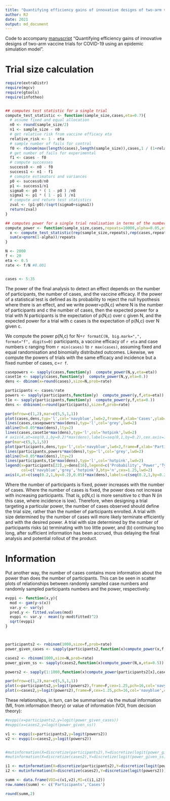 ```yaml
---
title: "Quantifying efficiency gains of innovative designs of two-arm vaccine trials for COVID-19 using an epidemic simulation model"
author: RJ
date: 2021
output: md_document
---
```


Code to accompany [manuscript](https://github.com/robj411/ADAGIO/blob/master/Adaptive_Vaccine_Trials.pdf) "Quantifying efficiency gains of innovative designs of two-arm vaccine trials for COVID-19 using an epidemic simulation model".

# Trial size calculation


```r
require(extraDistr)
require(mgcv)
require(gtools)
require(infotheo)


## computes test statistic for a single trial
compute_test_statistic <- function(sample_size,cases,eta=0.7){
  # assume fixed and equal allocation
  n0 <- round(sample_size/2)
  n1 <- sample_size - n0
  # get relative risk from vaccine efficacy eta
  relative_risk <- 1 - eta
  # sample number of fails for control
  f0 <- rbinom(max(length(cases),length(sample_size)),cases,1 / (1+relative_risk))
  # get number of fails for experimental
  f1 <- cases - f0
  # compute successes
  success0 <- n0 - f0
  success1 <- n1 - f1
  # comupte estimators and variances
  p0 <- success0/n0
  p1 <- success1/n1
  sigma0 <- p0 * ( 1 - p0 ) /n0
  sigma1 <- p1 * ( 1 - p1 ) /n1
  # compute and return test statistics
  zval <- (p1-p0)/(sqrt(sigma0+sigma1))
  return(zval)
}

## computes power for a single trial realisation in terms of the number of cases and the number of participants
compute_power <- function(sample_size,cases,repeats=10000,alpha=0.05,eta=0.7){
  x <- compute_test_statistic(rep(sample_size,repeats),rep(cases,repeats),eta)
  sum(x>qnorm(1-alpha))/repeats
}

N <- 2000
f <- 20
eta <- 0.5
rate <- f/N #0.001


cases <- 5:35
```

The power of the final analysis to detect an effect depends on the number of participants, the number of cases, and the vaccine efficacy. If the power of a statistical test is defined as its probability to reject the null hypothesis where there is an effect, and we write power=p(N,c) where N is the number of participants and c the number of cases, then the expected power for a trial with N participants is the expectation of p(N,c) over c given N, and the expected power for a trial with c cases is the expectation of p(N,c) over N given c. 

We compute the power p(N,c) for N=`r formatC(N, big.mark=",", format="f", digits=0)` participants, a vaccine efficacy of `r eta` and case numbers c ranging from `r min(cases)` to `r max(cases)`, assuming fixed and equal randomisation and binomially distributed outcomes. Likewise, we compute the powers of trials with the same efficacy and incidence but a fixed number of cases, c=`r f`.


```r
casepowers <- sapply(cases,function(y)  compute_power(N,y,eta=eta))
caset1e <- sapply(cases,function(y)  compute_power(N,y,eta=0.))
dens <- dbinom(x=round(cases),size=N,prob=rate)

participants <- cases/rate
powers <- sapply(participants,function(y)  compute_power(y,f,eta=eta))
t1e <- sapply(participants,function(y)  compute_power(y,f,eta=0.))
dens <- dnbinom(x=round(participants),size=f,prob=rate)

par(mfrow=c(1,2),mar=c(5,5,1,1))
plot(cases,dens,typ='l',col='navyblue',lwd=2,frame=F,xlab='Cases',ylab='Probability',cex.axis=1.5,cex.lab=1.5)
lines(cases,casepowers*max(dens),typ='l',col='grey',lwd=2)
abline(h=0.05*max(dens),lty=2)
lines(cases,caset1e*max(dens),typ='l',col='hotpink',lwd=2)
# axis(4,at=seq(0,1,by=0.2)*max(dens),labels=seq(0,1,by=0.2),cex.axis=1.5); mtext('Power',4,line=3,cex.lab=1.5)
par(mar=c(5,3,1,5))
plot(participants,dens,typ='l',col='navyblue',lwd=2,frame=F,xlab='Participants',ylab='',cex.axis=1.5,cex.lab=1.5)
lines(participants,powers*max(dens),typ='l',col='grey',lwd=2)
abline(h=0.05*max(dens),lty=2)
lines(participants,t1e*max(dens),typ='l',col='hotpink',lwd=2)
legend(x=participants[22],y=dens[16],legend=c('Probability','Power','Type 1 error'),
       col=c('navyblue','grey','hotpink'),bty='n',cex=1.25,lwd=2)
axis(4,at=c(seq(0.2,1,by=0.2),0.05)*max(dens),labels=c(seq(0.2,1,by=0.2),0.05),cex.axis=1.5); mtext('Power',4,line=3,cex=1.5)
```

Where the number of participants is fixed, power increases with the number of cases. Where the number of cases is fixed, the power does not increase with increasing participants. That is, p(N,c) is more sensitive to c than N (in this case, where incidence is low). Therefore, when designing a trial targeting a particular power, the number of cases observed should define the trial size, rather than the number of participants enrolled. A trial with size determined by the number of cases will more likely terminate efficiently and with the desired power. A trial with size determined by the number of participants risks (a) terminating with too little power, and (b) continuing too long, after sufficient information has been accrued, thus delaying the final analysis and potential rollout of the product.

# Information

Put another way, the number of cases contains more information about the power than does the number of participants. This can be seen in scatter plots of relationships between randomly sampled case numbers and randomly sampled participants numbers and the power, respectively:

```r
evppi <- function(x,y){
  mod <- gam(y~s(x))
  var.y <- var(y)
  pred.y <- fitted.values(mod)
  evppi <- var.y - mean((y-mod$fitted)^2)
  sqrt(evppi)
}



participants2 <- rnbinom(1000,size=f,prob=rate)
power_given_cases <- sapply(participants2,function(x)compute_power(x,f,eta=0.5))

cases2 <- rbinom(1000,size=N,prob=rate)
power_given_ss <- sapply(cases2,function(x)compute_power(N,x,eta=0.5))

powers2 <- sapply(1:1000,function(x)compute_power(participants2[x],cases2[x],eta=0.5))
```

```r
par(mfrow=c(1,2),mar=c(5,5,1,1))
plot(x=participants2,y=logit(powers2),frame=F,cex=1.25,pch=16,col='navyblue',cex.axis=1.5,cex.lab=1.5,xlab='Number of participants',ylab='logit( power )')
plot(x=cases2,y=logit(powers2),frame=F,cex=1.25,pch=16,col='navyblue',cex.axis=1.5,cex.lab=1.5,xlab='Number of cases',ylab='logit( power )')
```

These relationships, in turn, can be summarised via the mutual information (MI, from information theory) or value of information (VOI, from decision theory):

```r

#evppi(x=participants2,y=logit(power_given_cases))
#evppi(x=cases2,y=logit(power_given_ss))

v1 <- evppi(x=participants2,y=logit(powers2))
v2 <- evppi(x=cases2,y=logit(powers2))


#mutinformation(X=discretize(participants2),Y=discretize(logit(power_given_cases)))
#mutinformation(X=discretize(cases2),Y=discretize(logit(power_given_ss)))

i1 <- mutinformation(X=discretize(participants2),Y=discretize(logit(powers2)))
i2 <- mutinformation(X=discretize(cases2),Y=discretize(logit(powers2)))

summ <- data.frame(VOI=c(v1,v2),MI=c(i1,i2))
row.names(summ) <- c('Participants','Cases')

round(summ,2)


```
